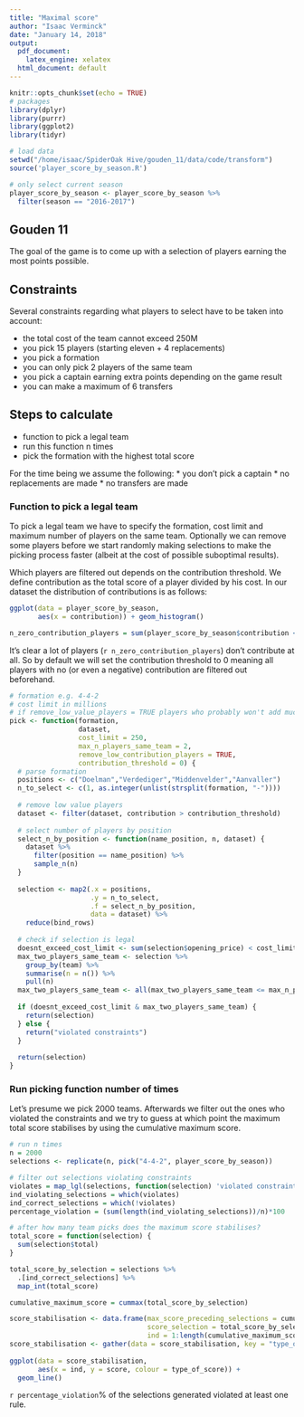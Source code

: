 ```yaml
---
title: "Maximal score"
author: "Isaac Verminck"
date: "January 14, 2018"
output:
  pdf_document: 
    latex_engine: xelatex
  html_document: default
---
```


```r
knitr::opts_chunk$set(echo = TRUE)
# packages
library(dplyr)
library(purrr)
library(ggplot2)
library(tidyr)

# load data
setwd("/home/isaac/SpiderOak Hive/gouden_11/data/code/transform")
source('player_score_by_season.R')

# only select current season
player_score_by_season <- player_score_by_season %>%
  filter(season == "2016-2017")
```

## Gouden 11

The goal of the game is to come up with a selection of players earning the most points possible. 

## Constraints

Several constraints regarding what players to select have to be taken into account:

* the total cost of the team cannot exceed 250M
* you pick 15 players (starting eleven + 4 replacements)
* you pick a formation
* you can only pick 2 players of the same team
* you pick a captain earning extra points depending on the game result
* you can make a maximum of 6 transfers 

## Steps to calculate

* function to pick a legal team
* run this function n times
* pick the formation with the highest total score

For the time being we assume the following:
* you don't pick a captain
* no replacements are made
* no transfers are made

### Function to pick a legal team

To pick a legal team we have to specify the formation, cost limit and maximum number of players on the same team. Optionally we can remove some players before we start randomly making selections to make the picking process faster (albeit at the cost of possible suboptimal results).

Which players are filtered out depends on the contribution threshold. We define contribution as the total score of a player divided by his cost. In our dataset the distribution of contributions is as follows:

```r
ggplot(data = player_score_by_season,
       aes(x = contribution)) + geom_histogram()

n_zero_contribution_players = sum(player_score_by_season$contribution <= 0)
```

It's clear a lot of players (`r n_zero_contribution_players`) don't contribute at all. So by default we will set the contribution threshold to 0 meaning all players with no (or even a negative) contribution are filtered out beforehand.

```r
# formation e.g. 4-4-2
# cost limit in millions
# if remove_low_value_players = TRUE players who probably won't add much (depending on contribution_threshold) are filtered out beforehand
pick <- function(formation,
                 dataset,
                 cost_limit = 250,
                 max_n_players_same_team = 2,
                 remove_low_contribution_players = TRUE,
                 contribution_threshold = 0) {
  # parse formation
  positions <- c("Doelman","Verdediger","Middenvelder","Aanvaller")
  n_to_select <- c(1, as.integer(unlist(strsplit(formation, "-"))))
  
  # remove low value players
  dataset <- filter(dataset, contribution > contribution_threshold)
  
  # select number of players by position
  select_n_by_position <- function(name_position, n, dataset) {
    dataset %>%
      filter(position == name_position) %>% 
      sample_n(n)
  }
  
  selection <- map2(.x = positions,
                    .y = n_to_select,
                    .f = select_n_by_position,
                    data = dataset) %>%
    reduce(bind_rows)
  
  # check if selection is legal
  doesnt_exceed_cost_limit <- sum(selection$opening_price) < cost_limit
  max_two_players_same_team <- selection %>%
    group_by(team) %>%
    summarise(n = n()) %>%
    pull(n)
  max_two_players_same_team <- all(max_two_players_same_team <= max_n_players_same_team)
  
  if (doesnt_exceed_cost_limit & max_two_players_same_team) {
    return(selection)
  } else {
    return("violated constraints")
  }
  
  return(selection)
}

```

### Run picking function number of times

Let's presume we pick 2000 teams. Afterwards we filter out the ones who violated the constraints and we try to guess at which point the maximum total score stabilises by using the cumulative maximum score.

```r
# run n times
n = 2000
selections <- replicate(n, pick("4-4-2", player_score_by_season))

# filter out selections violating constraints
violates = map_lgl(selections, function(selection) 'violated constraints' %in% selection)
ind_violating_selections = which(violates)
ind_correct_selections = which(!violates)
percentage_violation = (sum(length(ind_violating_selections))/n)*100

# after how many team picks does the maximum score stabilises?
total_score = function(selection) {
  sum(selection$total)
}

total_score_by_selection = selections %>%
  .[ind_correct_selections] %>%
  map_int(total_score)

cumulative_maximum_score = cummax(total_score_by_selection)

score_stabilisation <- data.frame(max_score_preceding_selections = cumulative_maximum_score,
                                  score_selection = total_score_by_selection,
                                  ind = 1:length(cumulative_maximum_score))
score_stabilisation <- gather(data = score_stabilisation, key = "type_of_score", value = "score", -ind)
  
ggplot(data = score_stabilisation,
       aes(x = ind, y = score, colour = type_of_score)) +
  geom_line()

```

`r percentage_violation`% of the selections generated violated at least one rule.

